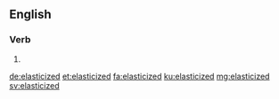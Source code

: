 ==English==

===Verb===
{{head|en|verb form}}

# {{en-past of|elasticize}}

[[de:elasticized]]
[[et:elasticized]]
[[fa:elasticized]]
[[ku:elasticized]]
[[mg:elasticized]]
[[sv:elasticized]]